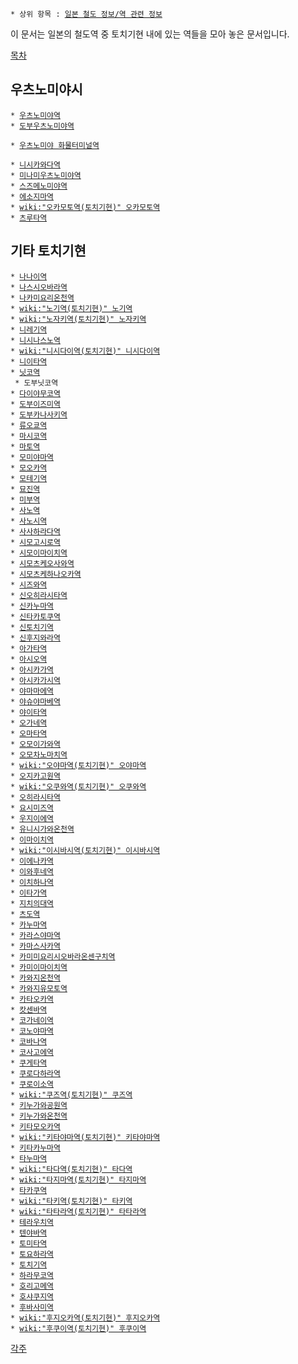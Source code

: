  * 상위 항목 : [[일본 철도 정보/역 관련 정보]]

이 문서는 일본의 철도역 중 토치기현 내에 있는 역들을 모아 놓은 문서입니다.

[[목차]]
== 우츠노미야시 ==
 * [[우츠노미야역]]
 * [[도부우츠노미야역]]

 * [[우츠노미야 화물터미널역]]

 * [[니시카와다역]]
 * [[미나미우츠노미야역]]
 * [[스즈메노미야역]]
 * [[에소지마역]]
 * [[wiki:"오카모토역(토치기현)" 오카모토역]]
 * [[츠루타역]]

== 기타 토치기현 ==
 * [[나나이역]]
 * [[나스시오바라역]]
 * [[나카미요리온천역]]
 * [[wiki:"노기역(토치기현)" 노기역]]
 * [[wiki:"노자키역(토치기현)" 노자키역]]
 * [[니레기역]]
 * [[니시나스노역]]
 * [[wiki:"니시다이역(토치기현)" 니시다이역]]
 * [[니이타역]]
 * [[닛코역]]
  * 도부닛코역
 * [[다이야무코역]]
 * [[도부이즈미역]]
 * [[도부카나사키역]]
 * [[류오쿄역]]
 * [[마시코역]]
 * [[마토역]]
 * [[모미야마역]]
 * [[모오카역]]
 * [[모테기역]]
 * [[묘진역]]
 * [[미부역]]
 * [[사노역]]
 * [[사노시역]]
 * [[사사하라다역]]
 * [[시모고시로역]]
 * [[시모이마이치역]]
 * [[시모츠케오사와역]]
 * [[시모츠케하나오카역]]
 * [[시즈와역]]
 * [[신오히라시타역]]
 * [[신카누마역]]
 * [[신타카토쿠역]]
 * [[신토치기역]]
 * [[신후지와라역]]
 * [[아가타역]]
 * [[아시오역]]
 * [[아시카가역]]
 * [[아시카가시역]]
 * [[야마마에역]]
 * [[야슈야마베역]]
 * [[야이타역]]
 * [[오가네역]]
 * [[오마타역]]
 * [[오모이가와역]]
 * [[오모차노마치역]]
 * [[wiki:"오야마역(토치기현)" 오야마역]]
 * [[오지카고원역]]
 * [[wiki:"오쿠와역(토치기현)" 오쿠와역]]
 * [[오히라시타역]]
 * [[요시미즈역]]
 * [[우지이에역]]
 * [[유니시가와온천역]]
 * [[이마이치역]]
 * [[wiki:"이시바시역(토치기현)" 이시바시역]]
 * [[이에나카역]]
 * [[이와후네역]]
 * [[이치하나역]]
 * [[이타가역]]
 * [[지치의대역]]
 * [[츠도역]]
 * [[카누마역]]
 * [[카라스야마역]]
 * [[카마스사카역]]
 * [[카미미요리시오바라온센구치역]]
 * [[카미이마이치역]]
 * [[카와지온천역]]
 * [[카와지유모토역]]
 * [[카타오카역]]
 * [[캇센바역]]
 * [[코가네이역]]
 * [[코노야마역]]
 * [[코바나역]]
 * [[코사고에역]]
 * [[쿠게타역]]
 * [[쿠로다하라역]]
 * [[쿠로이소역]]
 * [[wiki:"쿠즈역(토치기현)" 쿠즈역]]
 * [[키누가와공원역]]
 * [[키누가와온천역]]
 * [[키타모오카역]]
 * [[wiki:"키타야마역(토치기현)" 키타야마역]]
 * [[키타카누마역]]
 * [[타누마역]]
 * [[wiki:"타다역(토치기현)" 타다역]]
 * [[wiki:"타지마역(토치기현)" 타지마역]]
 * [[타카쿠역]]
 * [[wiki:"타키역(토치기현)" 타키역]]
 * [[wiki:"타타라역(토치기현)" 타타라역]]
 * [[테라우치역]]
 * [[텐야바역]]
 * [[토미타역]]
 * [[토요하라역]]
 * [[토치기역]]
 * [[하라무코역]]
 * [[호리고메역]]
 * [[호샤쿠지역]]
 * [[후바사미역]]
 * [[wiki:"후지오카역(토치기현)" 후지오카역]]
 * [[wiki:"후쿠이역(토치기현)" 후쿠이역]]

[[각주]]

